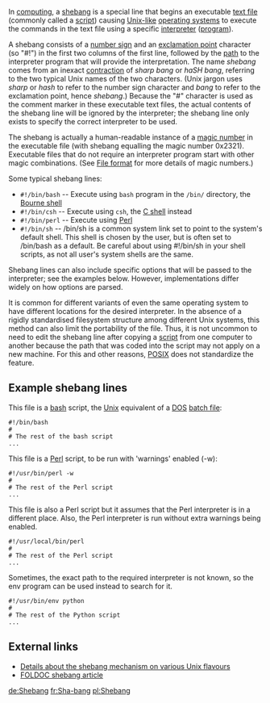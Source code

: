 In [[computing]], a [[shebang]] is a special line that begins an executable [[text file]] (commonly called a [[script (computer programming)|script]]) causing [[Unix-like]] [[operating system]]s to execute the commands in the text file using a specific [[interpreter (computer software)|interpreter]] ([[computer program|program]]).

A shebang consists of a [[number sign]] and an [[exclamation point]] character (so "#!") in the first two columns of the first line, followed by the [[Path (computing)|path]] to the interpreter program that will provide the interpretation. The name ''shebang'' comes from an inexact [[contraction (linguistics)|contraction]] of ''sharp bang'' or ''haSH bang'', referring to the two typical Unix names of the two characters. (Unix jargon uses ''sharp'' or ''hash'' to refer to the number sign character and ''bang'' to refer to the exclamation point, hence ''shebang''.) Because the "#" character is used as the comment marker in these executable text files, the actual contents of the shebang line will be ignored by the interpreter; the shebang line only exists to specify the correct interpreter to be used.

The shebang is actually a human-readable instance of a [[Magic number (programming)#Magic numbers in files|magic number]] in the executable file (with shebang equalling the magic number 0x2321). Executable files that do not require an interpreter program start with other magic combinations. (See [[File format]] for more details of magic numbers.)

Some typical shebang lines:
* <code>#!/bin/bash</code> -- Execute using <code>bash</code> program in the <code>/bin/</code> directory, the [[Bourne shell]]
* <code>#!/bin/csh</code> -- Execute using <code>csh</code>, the [[C shell]] instead
* <code>#!/bin/perl</code> -- Execute using [[Perl]]
* <code>#!/bin/sh</code> -- /bin/sh is a common system link set to point to the system's default shell. This shell is chosen by the user, but is often set to /bin/bash as a default. Be careful about using #!/bin/sh in your shell scripts, as not all user's system shells are the same.

Shebang lines can also include specific options that will be passed to the interpreter; see the examples below.  However, implementations differ widely on how options are parsed.

It is common for different variants of even the same operating system to have different locations for the desired interpreter. In the absence of a rigidly standardised filesystem structure among different Unix systems, this method can also limit the portability of the file. Thus, it is not uncommon to need to edit the shebang line after copying a [[script (computer programming)|script]] from one computer to another because the path that was coded into the script may not apply on a new machine.  For this and other reasons, [[POSIX]] does not standardize the feature.

== Example shebang lines ==
This file is a [[bash]] script, the [[Unix]] equivalent of a [[DOS]] [[batch file]]:

 #!/bin/bash
 #
 # The rest of the bash script
 ...


This file is a [[Perl]] script, to be run with 'warnings' enabled (-w):

 #!/usr/bin/perl -w
 #
 # The rest of the Perl script
 ...


This file is also a Perl script but it assumes that the Perl interpreter is in a different place.
Also, the Perl interpreter is run without extra warnings being enabled.

 #!/usr/local/bin/perl
 #
 # The rest of the Perl script
 ...

Sometimes, the exact path to the required interpreter is not known, so the env program can be used instead to search for it.

 #!/usr/bin/env python
 #
 # The rest of the Python script
 ...

==External links==
*[http://homepages.cwi.nl/~aeb/std/shebang/ Details about the shebang mechanism on various Unix flavours]
*[[FOLDOC:shebang|FOLDOC shebang article]]

[[de:Shebang]]
[[fr:Sha-bang]]
[[pl:Shebang]]